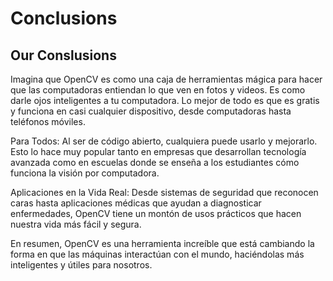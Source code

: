 # Conclusions

## Our Conslusions

Imagina que OpenCV es como una caja de herramientas mágica para hacer que las computadoras entiendan lo que ven en fotos y videos. Es como darle ojos inteligentes a tu computadora. Lo mejor de todo es que es gratis y funciona en casi cualquier dispositivo, desde computadoras hasta teléfonos móviles.

Para Todos: Al ser de código abierto, cualquiera puede usarlo y mejorarlo. Esto lo hace muy popular tanto en empresas que desarrollan tecnología avanzada como en escuelas donde se enseña a los estudiantes cómo funciona la visión por computadora.

Aplicaciones en la Vida Real: Desde sistemas de seguridad que reconocen caras hasta aplicaciones médicas que ayudan a diagnosticar enfermedades, OpenCV tiene un montón de usos prácticos que hacen nuestra vida más fácil y segura.

En resumen, OpenCV es una herramienta increíble que está cambiando la forma en que las máquinas interactúan con el mundo, haciéndolas más inteligentes y útiles para nosotros.
